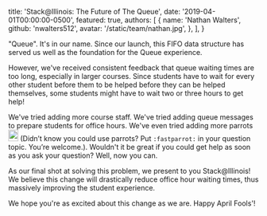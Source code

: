 
  title: 'Stack@Illinois: The Future of The Queue',
  date: '2019-04-01T00:00:00-0500',
  featured: true,
  authors: [
    {
      name: 'Nathan Walters',
      github: 'nwalters512',
      avatar: '/static/team/nathan.jpg',
    },
  ],
}


"Queue". It's in our name. Since our launch, this FIFO data structure has served us well as the foundation for the Queue experience.

However, we've received consistent feedback that queue waiting times are too long, especially in larger courses. Since students have to wait for every other student before them to be helped before they can be helped themselves, some students might have to wait two or three hours to get help!

We've tried adding more course staff. We've tried adding queue messages to prepare students for office hours. We've even tried adding more parrots <img className="pb-1" src="/static/blog/april-fools/fastparrot.gif" width="20" height="23"/> (Didn’t know you could use parrots? Put `:fastparrot:` in your question topic. You’re welcome.). Wouldn't it be great if you could get help as soon as you ask your question? Well, now you can.

As our final shot at solving this problem, we present to you Stack@Illinois! We believe this change will drastically reduce office hour waiting times, thus massively improving the student experience.

We hope you're as excited about this change as we are. Happy April Fools'!

